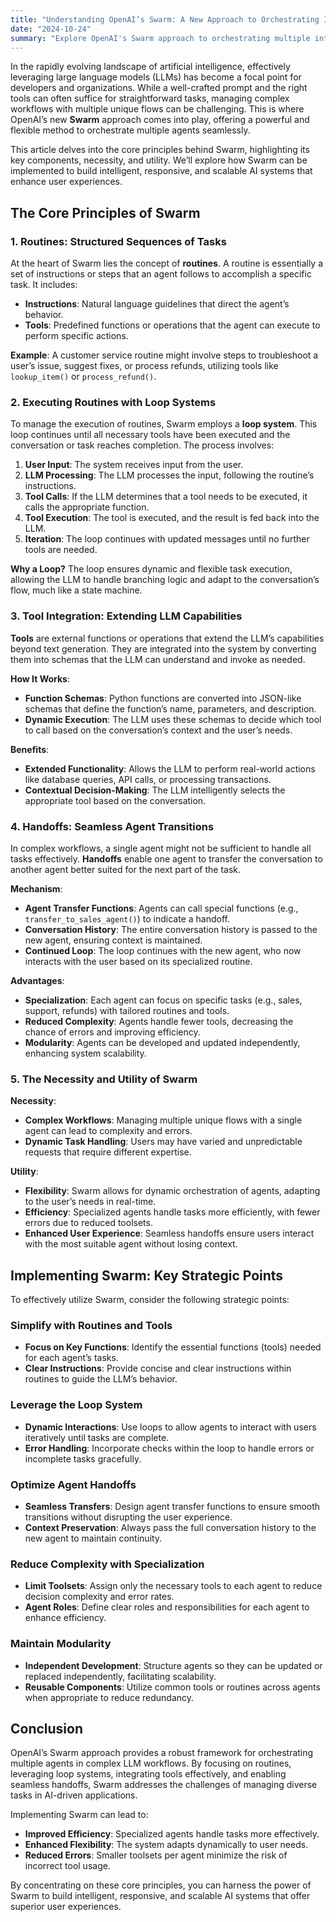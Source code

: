 ```yaml
---
title: "Understanding OpenAI’s Swarm: A New Approach to Orchestrating Intelligent Agents"
date: "2024-10-24"
summary: "Explore OpenAI's Swarm approach to orchestrating multiple intelligent agents in AI workflows, focusing on its core principles, necessity, and utility in building scalable AI systems."
---
```


In the rapidly evolving landscape of artificial intelligence, effectively leveraging large language models (LLMs) has become a focal point for developers and organizations. While a well-crafted prompt and the right tools can often suffice for straightforward tasks, managing complex workflows with multiple unique flows can be challenging. This is where OpenAI’s new **Swarm** approach comes into play, offering a powerful and flexible method to orchestrate multiple agents seamlessly.

This article delves into the core principles behind Swarm, highlighting its key components, necessity, and utility. We’ll explore how Swarm can be implemented to build intelligent, responsive, and scalable AI systems that enhance user experiences.

## The Core Principles of Swarm

### 1. Routines: Structured Sequences of Tasks

At the heart of Swarm lies the concept of **routines**. A routine is essentially a set of instructions or steps that an agent follows to accomplish a specific task. It includes:

- **Instructions**: Natural language guidelines that direct the agent’s behavior.
- **Tools**: Predefined functions or operations that the agent can execute to perform specific actions.

**Example**: A customer service routine might involve steps to troubleshoot a user’s issue, suggest fixes, or process refunds, utilizing tools like `lookup_item()` or `process_refund()`.

### 2. Executing Routines with Loop Systems

To manage the execution of routines, Swarm employs a **loop system**. This loop continues until all necessary tools have been executed and the conversation or task reaches completion. The process involves:

1. **User Input**: The system receives input from the user.
2. **LLM Processing**: The LLM processes the input, following the routine’s instructions.
3. **Tool Calls**: If the LLM determines that a tool needs to be executed, it calls the appropriate function.
4. **Tool Execution**: The tool is executed, and the result is fed back into the LLM.
5. **Iteration**: The loop continues with updated messages until no further tools are needed.

**Why a Loop?** The loop ensures dynamic and flexible task execution, allowing the LLM to handle branching logic and adapt to the conversation’s flow, much like a state machine.

### 3. Tool Integration: Extending LLM Capabilities

**Tools** are external functions or operations that extend the LLM’s capabilities beyond text generation. They are integrated into the system by converting them into schemas that the LLM can understand and invoke as needed.

**How It Works**:

- **Function Schemas**: Python functions are converted into JSON-like schemas that define the function’s name, parameters, and description.
- **Dynamic Execution**: The LLM uses these schemas to decide which tool to call based on the conversation’s context and the user’s needs.

**Benefits**:

- **Extended Functionality**: Allows the LLM to perform real-world actions like database queries, API calls, or processing transactions.
- **Contextual Decision-Making**: The LLM intelligently selects the appropriate tool based on the conversation.

### 4. Handoffs: Seamless Agent Transitions

In complex workflows, a single agent might not be sufficient to handle all tasks effectively. **Handoffs** enable one agent to transfer the conversation to another agent better suited for the next part of the task.

**Mechanism**:

- **Agent Transfer Functions**: Agents can call special functions (e.g., `transfer_to_sales_agent()`) to indicate a handoff.
- **Conversation History**: The entire conversation history is passed to the new agent, ensuring context is maintained.
- **Continued Loop**: The loop continues with the new agent, who now interacts with the user based on its specialized routine.

**Advantages**:

- **Specialization**: Each agent can focus on specific tasks (e.g., sales, support, refunds) with tailored routines and tools.
- **Reduced Complexity**: Agents handle fewer tools, decreasing the chance of errors and improving efficiency.
- **Modularity**: Agents can be developed and updated independently, enhancing system scalability.

### 5. The Necessity and Utility of Swarm

**Necessity**:

- **Complex Workflows**: Managing multiple unique flows with a single agent can lead to complexity and errors.
- **Dynamic Task Handling**: Users may have varied and unpredictable requests that require different expertise.

**Utility**:

- **Flexibility**: Swarm allows for dynamic orchestration of agents, adapting to the user’s needs in real-time.
- **Efficiency**: Specialized agents handle tasks more efficiently, with fewer errors due to reduced toolsets.
- **Enhanced User Experience**: Seamless handoffs ensure users interact with the most suitable agent without losing context.

## Implementing Swarm: Key Strategic Points

To effectively utilize Swarm, consider the following strategic points:

### Simplify with Routines and Tools

- **Focus on Key Functions**: Identify the essential functions (tools) needed for each agent’s tasks.
- **Clear Instructions**: Provide concise and clear instructions within routines to guide the LLM’s behavior.

### Leverage the Loop System

- **Dynamic Interactions**: Use loops to allow agents to interact with users iteratively until tasks are complete.
- **Error Handling**: Incorporate checks within the loop to handle errors or incomplete tasks gracefully.

### Optimize Agent Handoffs

- **Seamless Transfers**: Design agent transfer functions to ensure smooth transitions without disrupting the user experience.
- **Context Preservation**: Always pass the full conversation history to the new agent to maintain continuity.

### Reduce Complexity with Specialization

- **Limit Toolsets**: Assign only the necessary tools to each agent to reduce decision complexity and error rates.
- **Agent Roles**: Define clear roles and responsibilities for each agent to enhance efficiency.

### Maintain Modularity

- **Independent Development**: Structure agents so they can be updated or replaced independently, facilitating scalability.
- **Reusable Components**: Utilize common tools or routines across agents when appropriate to reduce redundancy.

## Conclusion

OpenAI’s Swarm approach provides a robust framework for orchestrating multiple agents in complex LLM workflows. By focusing on routines, leveraging loop systems, integrating tools effectively, and enabling seamless handoffs, Swarm addresses the challenges of managing diverse tasks in AI-driven applications.

Implementing Swarm can lead to:

- **Improved Efficiency**: Specialized agents handle tasks more effectively.
- **Enhanced Flexibility**: The system adapts dynamically to user needs.
- **Reduced Errors**: Smaller toolsets per agent minimize the risk of incorrect tool usage.

By concentrating on these core principles, you can harness the power of Swarm to build intelligent, responsive, and scalable AI systems that offer superior user experiences.
